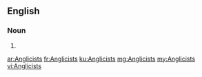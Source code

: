 ==English==

===Noun===
{{head|en|plural}}

# {{plural of|Anglicist|lang=en}}

[[ar:Anglicists]]
[[fr:Anglicists]]
[[ku:Anglicists]]
[[mg:Anglicists]]
[[my:Anglicists]]
[[vi:Anglicists]]